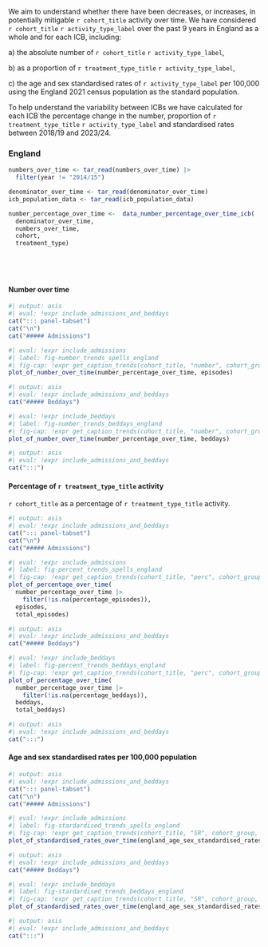 We aim to understand whether there have been decreases, or increases, in potentially mitigable `r cohort_title`  activity over time. We have considered `r cohort_title` `r activity_type_label` over the past 9 years in England as a whole and for each ICB, including:

a\) the absolute number of `r cohort_title` `r activity_type_label`,

b\) as a proportion of `r treatment_type_title` `r activity_type_label`,

c\) the age and sex standardised rates of `r activity_type_label` per 100,000 using the England 2021 census population as the standard population.

To help understand the variability between ICBs we have calculated for each ICB the percentage change in the number, proportion of `r treatment_type_title` `r activity_type_label` and standardised rates between 2018/19 and 2023/24.

### England

```r
numbers_over_time <- tar_read(numbers_over_time) |>
  filter(year != "2014/15")

denominator_over_time <- tar_read(denominator_over_time)
icb_population_data <- tar_read(icb_population_data)

number_percentage_over_time <-  data_number_percentage_over_time_icb(
  denominator_over_time,
  numbers_over_time,
  cohort,
  treatment_type)






```

::: panel-tabset
#### Number over time

```r
#| output: asis
#| eval: !expr include_admissions_and_beddays
cat("::: panel-tabset")
cat("\n")
cat("##### Admissions")
```

```r
#| eval: !expr include_admissions
#| label: fig-number_trends_spells_england
#| fig-cap: !expr get_caption_trends(cohort_title, "number", cohort_group, "admissions", "England")
plot_of_number_over_time(number_percentage_over_time, episodes)
```

```r
#| output: asis
#| eval: !expr include_admissions_and_beddays
cat("##### Beddays")
```

```r
#| eval: !expr include_beddays
#| label: fig-number_trends_beddays_england
#| fig-cap: !expr get_caption_trends(cohort_title, "number", cohort_group, "beddays", "England")
plot_of_number_over_time(number_percentage_over_time, beddays)
```

```r
#| output: asis
#| eval: !expr include_admissions_and_beddays
cat(":::")
```

#### Percentage of `r treatment_type_title` activity

`r cohort_title` as a percentage of `r treatment_type_title` activity.

```r
#| output: asis
#| eval: !expr include_admissions_and_beddays
cat("::: panel-tabset")
cat("\n")
cat("##### Admissions")
```

```r
#| eval: !expr include_admissions
#| label: fig-percent_trends_spells_england
#| fig-cap: !expr get_caption_trends(cohort_title, "perc", cohort_group, "admissions", "England")
plot_of_percentage_over_time(
  number_percentage_over_time |>
    filter(!is.na(percentage_episodes)),
  episodes,
  total_episodes)
```

```r
#| output: asis
#| eval: !expr include_admissions_and_beddays
cat("##### Beddays")
```

```r
#| eval: !expr include_beddays
#| label: fig-percent_trends_beddays_england
#| fig-cap: !expr get_caption_trends(cohort_title, "perc", cohort_group, "beddays", "England")
plot_of_percentage_over_time(
  number_percentage_over_time |>
    filter(!is.na(percentage_beddays)),
  beddays,
  total_beddays)
```

```r
#| output: asis
#| eval: !expr include_admissions_and_beddays
cat(":::")
```

#### Age and sex standardised rates per 100,000 population

```r
#| output: asis
#| eval: !expr include_admissions_and_beddays
cat("::: panel-tabset")
cat("\n")
cat("##### Admissions")
```

```r
#| eval: !expr include_admissions
#| label: fig-stardardised_trends_spells_england
#| fig-cap: !expr get_caption_trends(cohort_title, "SR", cohort_group, "admissions", "England")
plot_of_standardised_rates_over_time(england_age_sex_standardised_rates_episodes)
```

```r
#| output: asis
#| eval: !expr include_admissions_and_beddays
cat("##### Beddays")
```

```r
#| eval: !expr include_beddays
#| label: fig-stardardised_trends_beddays_england
#| fig-cap: !expr get_caption_trends(cohort_title, "SR", cohort_group, "beddays", "England")
plot_of_standardised_rates_over_time(england_age_sex_standardised_rates_beddays)
```

```r
#| output: asis
#| eval: !expr include_admissions_and_beddays
cat(":::")
```
:::
